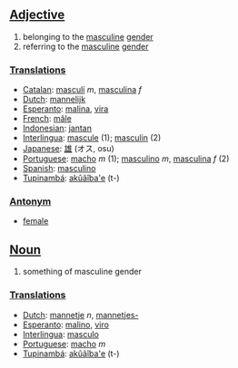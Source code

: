 ==[[Adjective]]==

#belonging to the [[masculine]] [[gender]]
#referring to the [[masculine]] [[gender]]

===[[Translation]]s===
*[[Catalan]]: [[masculí]] ''m'', [[masculina]] ''f''
*[[Dutch]]: [[mannelijk]]
*[[Esperanto]]: [[malina]], [[vira]]
*[[French]]: [[mâle]]
*[[Indonesian]]: [[jantan]]
*[[Interlingua]]: [[mascule]] (1); [[masculin]] (2)
*[[Japanese]]: [[雄]] (オス, osu)
*[[Portuguese]]: [[macho]] ''m'' (1); [[masculino]] ''m'', [[masculina]] ''f'' (2)
*[[Spanish]]: [[masculino]]
*[[Tupinambá]]: [[akûãîba'e]] (t-)

===[[Antonym]]===
*[[female]]

==[[Noun]]==

#something of masculine gender

===[[Translation]]s===
*[[Dutch]]: [[mannetje]] ''n'', [[mannetjes-]]
*[[Esperanto]]: [[malino]], [[viro]]
*[[Interlingua]]: [[masculo]]
*[[Portuguese]]: [[macho]] ''m''
*[[Tupinambá]]: [[akûãîba'e]] (t-)